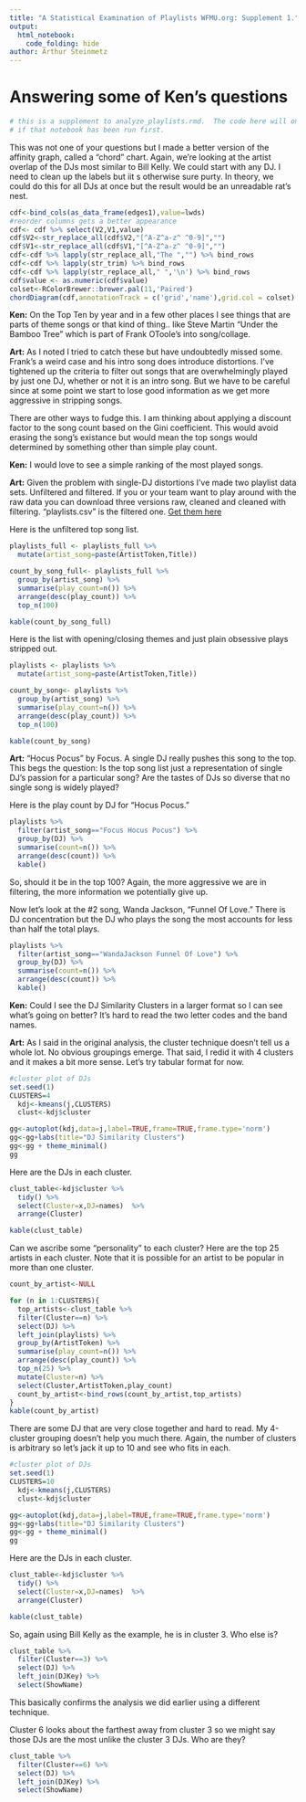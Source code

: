```yaml
---
title: "A Statistical Examination of Playlists WFMU.org: Supplement 1."
output: 
  html_notebook: 
    code_folding: hide
author: Arthur Steinmetz
---
```

# Answering some of Ken's questions 

```r

# this is a supplement to analyze_playlists.rmd.  The code here will only run successfully
# if that notebook has been run first.
```
This was not one of your questions but I made a better version of the affinity graph, called a "chord" chart.  Again, we're looking at the artist overlap of the DJs most similar to Bill Kelly.  We could start with any DJ. I need to clean up the labels but iit s otherwise sure purty.  In theory, we could do this for all DJs at once but the result would be an unreadable rat's nest.
```r
cdf<-bind_cols(as_data_frame(edges1),value=lwds)
#reorder columns gets a better appearance
cdf<- cdf %>% select(V2,V1,value)
cdf$V2<-str_replace_all(cdf$V2,"[^A-Z^a-z^ ^0-9]","")
cdf$V1<-str_replace_all(cdf$V1,"[^A-Z^a-z^ ^0-9]","")
cdf<-cdf %>% lapply(str_replace_all,"The ","") %>% bind_rows
cdf<-cdf %>% lapply(str_trim) %>% bind_rows
cdf<-cdf %>% lapply(str_replace_all," ",'\n') %>% bind_rows
cdf$value <- as.numeric(cdf$value)
colset<-RColorBrewer::brewer.pal(11,'Paired')
chordDiagram(cdf,annotationTrack = c('grid','name'),grid.col = colset)
```
**Ken:** On the Top Ten by year and in a few other places I see things that are parts of theme songs or that kind of thing.. like Steve Martin "Under the Bamboo Tree" which is part of Frank OToole's into song/collage. 

**Art:** As I noted I tried to catch these but have undoubtedly missed some. Frank's a weird case and his intro song does introduce distortions.  I've tightened up the criteria to filter out songs that are overwhelmingly played by just one DJ, whether or not it is an intro song.  But we have to be careful since at some point we start to lose good information as we get more aggressive in stripping songs.

There are other ways to fudge this.  I am thinking about applying a discount factor to the song count based on the Gini coefficient.  This would avoid erasing the song's existance but would mean the top songs would determined by something other than simple play count.

**Ken:** I would love to see a simple ranking of the most played songs. 

**Art:** Given the problem with single-DJ distortions I've made two playlist data sets.  Unfiltered and filtered. If you or your team want to play around with the raw data you can download three versions raw, cleaned and cleaned with filtering.  "playlists.csv" is the filtered one.  [Get them here](https://drive.google.com/open?id=0ByM56hPvHXIYbHVuV29Wekg3SzQ)

Here is the unfiltered top song list.
```r
playlists_full <- playlists_full %>% 
  mutate(artist_song=paste(ArtistToken,Title))

count_by_song_full<- playlists_full %>% 
  group_by(artist_song) %>% 
  summarise(play_count=n()) %>% 
  arrange(desc(play_count)) %>% 
  top_n(100)

kable(count_by_song_full)
```
Here is the list with opening/closing themes and just plain obsessive plays stripped out.
```r
playlists <- playlists %>% 
  mutate(artist_song=paste(ArtistToken,Title))

count_by_song<- playlists %>% 
  group_by(artist_song) %>% 
  summarise(play_count=n()) %>% 
  arrange(desc(play_count)) %>% 
  top_n(100)

kable(count_by_song)
```


**Art:** "Hocus Pocus" by Focus. A single DJ really pushes this song to the top. This begs the question: Is the top song list just a representation of single DJ's passion for a particular song?  Are the tastes of DJs so diverse that no single song is widely played?

Here is the play count by DJ for "Hocus Pocus."

```r
playlists %>% 
  filter(artist_song=="Focus Hocus Pocus") %>% 
  group_by(DJ) %>% 
  summarise(count=n()) %>% 
  arrange(desc(count)) %>% 
  kable()
```
So, should it be in the top 100? Again, the more aggressive we are in filtering, the more information we potentially give up.

Now let's look at the #2 song, Wanda Jackson, "Funnel Of Love."  There is DJ concentration but the DJ who plays the song the most accounts for less than half the total plays.

```r
playlists %>% 
  filter(artist_song=="WandaJackson Funnel Of Love") %>% 
  group_by(DJ) %>% 
  summarise(count=n()) %>% 
  arrange(desc(count)) %>% 
  kable()
```
**Ken:** Could I see the DJ Similarity Clusters in a larger format so I can see what's going on better? It's hard to read the two letter codes and the band names. 

**Art:** As I said in the original analysis, the cluster technique doesn't tell us a whole lot.  No obvious groupings emerge.  That said, I redid it with 4 clusters and it makes a bit more sense.  Let's try tabular format for now.
```r
#cluster plot of DJs
set.seed(1)
CLUSTERS=4
  kdj<-kmeans(j,CLUSTERS)
  clust<-kdj$cluster

gg<-autoplot(kdj,data=j,label=TRUE,frame=TRUE,frame.type='norm')
gg<-gg+labs(title="DJ Similarity Clusters") 
gg<-gg + theme_minimal()
gg
```
Here are the DJs in each cluster.
```r
clust_table<-kdj$cluster %>% 
  tidy() %>%
  select(Cluster=x,DJ=names)  %>% 
  arrange(Cluster)

kable(clust_table)
```
Can we ascribe some "personality" to each cluster? Here are the top 25 artists in each cluster.  Note that it is possible for an artist to be popular in more than one cluster.
```r
count_by_artist<-NULL

for (n in 1:CLUSTERS){
  top_artists<-clust_table %>% 
  filter(Cluster==n) %>% 
  select(DJ) %>% 
  left_join(playlists) %>% 
  group_by(ArtistToken) %>% 
  summarise(play_count=n()) %>% 
  arrange(desc(play_count)) %>% 
  top_n(25) %>% 
  mutate(Cluster=n) %>% 
  select(Cluster,ArtistToken,play_count)
  count_by_artist<-bind_rows(count_by_artist,top_artists)
}
kable(count_by_artist)
```

There are some DJ that are very close together and hard to read.  My 4-cluster grouping doesn't help you much there.  Again, the number of clusters is arbitrary so let's jack it up to 10 and see who fits in each.
```r
#cluster plot of DJs
set.seed(1)
CLUSTERS=10
  kdj<-kmeans(j,CLUSTERS)
  clust<-kdj$cluster

gg<-autoplot(kdj,data=j,label=TRUE,frame=TRUE,frame.type='norm')
gg<-gg+labs(title="DJ Similarity Clusters") 
gg<-gg + theme_minimal()
gg
```
Here are the DJs in each cluster.
```r
clust_table<-kdj$cluster %>% 
  tidy() %>%
  select(Cluster=x,DJ=names)  %>% 
  arrange(Cluster)

kable(clust_table)
```
So, again using Bill Kelly as the example, he is in cluster 3.  Who else is?
```r
clust_table %>% 
  filter(Cluster==3) %>% 
  select(DJ) %>% 
  left_join(DJKey) %>% 
  select(ShowName)
```
This basically confirms the analysis we did earlier using a different technique.

Cluster 6 looks about the farthest away from cluster 3 so we might say those DJs are the most unlike the cluster 3 DJs.  Who are they?
```r
clust_table %>% 
  filter(Cluster==6) %>% 
  select(DJ) %>% 
  left_join(DJKey) %>% 
  select(ShowName)
```

